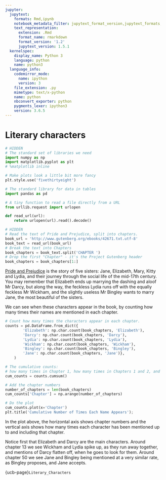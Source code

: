 ```yaml
---
jupyter:
  jupytext:
    formats: Rmd,ipynb
    notebook_metadata_filter: jupytext_format_version,jupytext_formats,language_info
    text_representation:
      extension: .Rmd
      format_name: rmarkdown
      format_version: '1.2'
      jupytext_version: 1.5.1
  kernelspec:
    display_name: Python 3
    language: python
    name: python3
  language_info:
    codemirror_mode:
      name: ipython
      version: 3
    file_extension: .py
    mimetype: text/x-python
    name: python
    nbconvert_exporter: python
    pygments_lexer: ipython3
    version: 3.6.5
---
```


# Literary characters

```python
# HIDDEN
# The standard set of libraries we need
import numpy as np
import matplotlib.pyplot as plt
# %matplotlib inline

# Make plots look a little bit more fancy
plt.style.use('fivethirtyeight')

# The standard library for data in tables
import pandas as pd

# A tiny function to read a file directly from a URL
from urllib.request import urlopen

def read_url(url):
    return urlopen(url).read().decode()
```

```python
# HIDDEN
# Read the text of Pride and Prejudice, split into chapters.
book_url = 'http://www.gutenberg.org/ebooks/42671.txt.utf-8'
book_text = read_url(book_url)
# Break the text into Chapters
book_chapters = book_text.split('CHAPTER ')
# Drop the first "Chapter" - it's the Project Gutenberg header
book_chapters = book_chapters[1:]
```

[Pride and Prejudice](https://en.wikipedia.org/wiki/Pride_and_Prejudice) is
the story of five sisters: Jane, Elizabeth, Mary, Kitty and Lydia, and their
journey through the social life of the mid-17th century.  You may remember
that Elizabeth ends up marrying the dashing and aloof Mr Darcy, but along the
way, the feckless Lydia runs off with the equally feckless Mr Wickham, and the
slightly useless Mr Bingley wants to marry Jane, the most beautiful of the
sisters.

We can see when these characters appear in the book, by counting how many
times their names are mentioned in each chapter.

```python
# Count how many times the characters appear in each chapter.
counts = pd.DataFrame.from_dict({
        'Elizabeth': np.char.count(book_chapters, 'Elizabeth'),
        'Darcy': np.char.count(book_chapters, 'Darcy'),
        'Lydia': np.char.count(book_chapters, 'Lydia'),
        'Wickham': np.char.count(book_chapters, 'Wickham'),
        'Bingley': np.char.count(book_chapters, 'Bingley'),
        'Jane': np.char.count(book_chapters, 'Jane')},
    )

# The cumulative counts:
# how many times in Chapter 1, how many times in Chapters 1 and 2, and so on.
cum_counts = counts.cumsum()

# Add the chapter numbers
number_of_chapters = len(book_chapters)
cum_counts['Chapter'] = np.arange(number_of_chapters)

# Do the plot
cum_counts.plot(x='Chapter')
plt.title('Cumulative Number of Times Each Name Appears');
```

In the plot above, the horizontal axis shows chapter numbers and the vertical
axis shows how many times each character has been mentioned up to and
including that chapter.

Notice first that Elizabeth and Darcy are the main characters.  Around chapter
13 we see Wickham and Lydia spike up, as they run away together, and mentions
of Darcy flatten off, when he goes to look for them.   Around chapter 50 we see
Jane and Bingley being mentioned at a very similar rate, as Bingley proposes,
and Jane accepts.

{ucb-page}`Literary_Characters`
